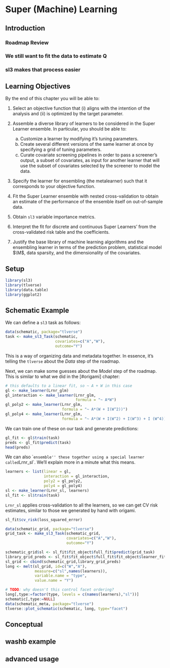 # Super (Machine) Learning {#sl3}

## Introduction
### Roadmap Review
### We still want to fit the data to estimate Q
### sl3 makes that process easier


## Learning Objectives{-}

By the end of this chapter you will be able to:

1. Select an objective function that (i) aligns with the intention of the 
   analysis and (ii) is optimized by the target parameter.
2. Assemble a diverse library of learners to be considered in the Super Learner 
   ensemble. In particular, you should be able to:
   
     a. Customize a learner by modifying it's tuning parameters.
     b. Create several different versions of the same learner at once by 
        specifying a grid of tuning parameters.
     c. Curate covariate screening pipelines in order to pass a screener's 
        output, a subset of covariates, as input for another learner that will 
        use the subset of covariates selected by the screener to model the data.
        
3. Specify the learner for ensembling (the metalearner) such that it corresponds 
   to your objective function. 
4. Fit the Super Learner ensemble with nested cross-validation to obtain an 
   estimate of the performance of the ensemble itself on out-of-sample data.
5. Obtain `sl3` variable importance metrics.
6. Interpret the fit for discrete and continuous Super Learners' from the 
   cross-validated risk table and the coefficients.
7. Justify the base library of machine learning algorithms and the ensembling 
   learner in terms of the prediction problem, statistical model $\M$, data 
   sparsity, and the dimensionality of the covariates. 
   
   

## Setup

```r
library(sl3)
library(tlverse)
library(data.table)
library(ggplot2)
```

## Schematic Example

We can define a `sl3` task as follows:
```r
data(schematic, package="tlverse")
task <- make_sl3_Task(schematic, 
                      covariates=c("A","W"),
                      outcome="Y")
```

This is a way of organizing data and metadata together. In essence, it's telling 
the `tlverse` about the *Data* step of the roadmap.

Next, we can make some guesses about the *Model* step of the roadmap. This is 
similar to what we did in the [#origami] chapter:

```r

# this defaults to a linear fit, so ~ A + W in this case
gl <- make_learner(Lrnr_glm)
gl_interaction <- make_learner(Lrnr_glm, 
                               formula = "~ A*W")
gl_poly2 <- make_learner(Lrnr_glm, 
                         formula = "~ A*(W + I(W^2))")
gl_poly4 <- make_learner(Lrnr_glm, 
                         formula = "~ A*(W + I(W^2) + I(W^3) + I (W^4))")
```

We can train one of these on our task and generate predictions:
```r
gl_fit <- gl$train(task)
preds <- gl_fit$predict(task)
head(preds)
```
We can also ``ensemble'' these together using a special learner called `Lrnr_sl`. 
We'll explain more in a minute what this means.

```r
learners <- list(linear = gl, 
                 interaction = gl_interaction, 
                 poly2 = gl_poly2,
                 poly4 = gl_poly4)
sl <- make_learner(Lrnr_sl, learners)
sl_fit <- sl$train(task)
```

`Lrnr_sl` applies cross-validation to all the learners, so we can get 
CV risk estimates, similar to those we generated by hand with origami.

```r
sl_fit$cv_risk(loss_squared_error)
```

<!-- TODO would be helpful if we had a convenience function here -->
```r
data(schematic_grid, package="tlverse")
grid_task <- make_sl3_Task(schematic_grid, 
                           covariates=c("A","W"),
                           outcome="Y")

schematic_grid$sl <- sl_fit$fit_object$full_fit$predict(grid_task)
library_grid_preds <- sl_fit$fit_object$full_fit$fit_object$learner_fits[[1]]$predict(grid_task)
sl_grid <- cbind(schematic_grid,library_grid_preds)
long <- melt(sl_grid, id=c("W","A"),
             measure=c("sl",names(learners)),
             variable.name = "type",
             value.name = "Y")

# TODO: why doesn't this control facet ordering?
long[,type:=factor(type, levels = c(names(learners),"sl"))]
schematic[,type:=NULL]
data(schematic_meta, package="tlverse")
tlverse::plot_schematic(schematic, long, type="facet")
```

## Conceptual

## washb example

## advanced usage
